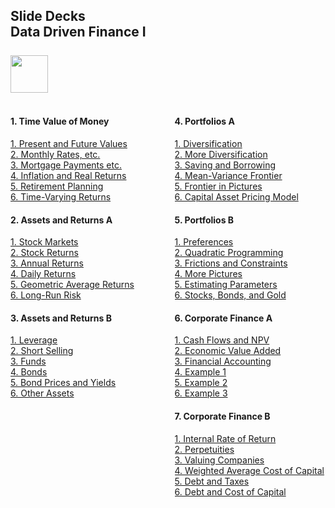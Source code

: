 ## Slide Decks<br>Data Driven Finance I<br><br>![](RiceBusiness-transparent-logo-sm.png){height="60"}<br>

:::: {.columns}

::: {.column width="50%"}

#### 1. Time Value of Money

[1. Present and Future Values](a01-fvs-pvs.html){target="_blank"}<br>
[2. Monthly Rates, etc.](a02-monthly-rates.html){target="_blank"}<br>
[3. Mortgage Payments etc.](a03-mortgage-payments.html){target="_blank"}<br>
[4. Inflation and Real Returns](a04-inflation.html){target="_blank"}<br>
[5. Retirement Planning](a05-retirement-planning.html){target="_blank"}<br>
[6. Time-Varying Returns](a06-different-returns.html){target="_blank"}

#### 2. Assets and Returns A

[1. Stock Markets](b01-stock-market.html){target="_blank"}<br>
[2. Stock Returns](b02-stock-returns.html){target="_blank"}<br>
[3. Annual Returns](b03-annual-returns.html){target="_blank"}<br>
[4. Daily Returns](b04-daily-returns.html){target="_blank"}<br>
[5. Geometric Average Returns](b05-geometric-average-returns.html){target="_blank"}<br>
[6. Long-Run Risk](b06-long-run-risks.html){target="_blank"}

#### 3. Assets and Returns B

[1. Leverage](c01-leverage.html){target="_blank"}<br>
[2. Short Selling](c02-short-sales.html){target="_blank"}<br>
[3. Funds](c03-funds.html){target="_blank"}<br>
[4. Bonds](c04-bonds.html){target="_blank"}<br>
[5. Bond Prices and Yields](c05-bond-prices-and-yields.html){target="_blank"}<br>
[6. Other Assets](c06-other-assets.html){target="_blank"}

:::


::: {.column width="50%"}

#### 4. Portfolios A

[1. Diversification](d01-diversification.html){target="_blank"}<br>
[2. More Diversification](d02-more-diversification.html){target="_blank"}<br>
[3. Saving and Borrowing](d03-riskfree.html){target="_blank"}<br>
[4. Mean-Variance Frontier](d04-frontier.html){target="_blank"}<br>
[5. Frontier in Pictures](d05-frontier-pictures.html){target="_blank"}<br>
[6. Capital Asset Pricing Model](d06-capital-asset-pricing-model.html){target="_blank"}

#### 5. Portfolios B

[1. Preferences](e01-preferences.html){target="_blank"}<br>
[2. Quadratic Programming](e02-quadratic-programming.html){target="_blank"}<br>
[3. Frictions and Constraints](e03-frictions-constraints.html){target="_blank"}<br>
[4. More Pictures](e04-more-pictures.html){target="_blank"}<br>
[5. Estimating Parameters](e05-estimating-parameters.html){target="_blank"}<br>
[6. Stocks, Bonds, and Gold](e06-stocks-bonds-gold.html){target="_blank"}

#### 6. Corporate Finance A

[1. Cash Flows and NPV](f01-cash-flows.html){target="_blank"}<br>
[2. Economic Value Added](f02-eva.html){target="_blank"}<br>
[3. Financial Accounting](f03-accounting.html){target="_blank"}<br>
[4. Example 1](f04-example1.html){target="_blank"}<br>
[5. Example 2](f05-example2.html){target="_blank"}<br>
[6. Example 3](f06-example3.html){target="_blank"}

#### 7. Corporate Finance B

[1. Internal Rate of Return](g01-irr.html){target="_blank"}<br>
[2. Perpetuities](g02-perpetuities.html){target="_blank"}<br>
[3. Valuing Companies](g03-valuing-companies.html){target="_blank"}<br>
[4. Weighted Average Cost of Capital](g04-wacc.html){target="_blank"}<br>
[5. Debt and Taxes](g05-debt-taxes.html){target="_blank"}<br>
[6. Debt and Cost of Capital](g06-debt-cost-capital.html){target="_blank"}

:::
::::